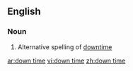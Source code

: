 ==English==

===Noun===
{{en-noun}}

# Alternative spelling of [[downtime]]

[[ar:down time]]
[[vi:down time]]
[[zh:down time]]